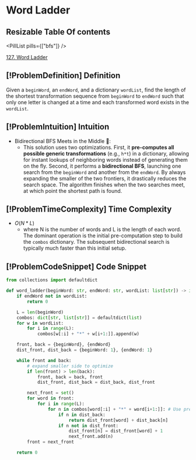 # Word Ladder

## Resizable Table Of contents

<DifficultyBadge difficulty="hard" />

<PillList pills={["bfs"]} />

[127. Word Ladder](https://leetcode.com/problems/word-ladder)

## [!ProblemDefinition] Definition

Given a `beginWord`, an `endWord`, and a dictionary `wordList`, find the length of the shortest transformation sequence from `beginWord` to `endWord` such that only one letter is changed at a time and each transformed word exists in the `wordList`.

## [!ProblemIntuition] Intuition

- Bidirectional BFS Meets in the Middle 🤝:
    - This solution uses two  optimizations. First, it **pre-computes all possible generic transformations** (e.g., `h*t`) in a dictionary, allowing for instant lookups of neighboring words instead of generating them on the fly. Second, it performs a **bidirectional BFS**, launching one search from the `beginWord` and another from the `endWord`. By always expanding the smaller of the two frontiers, it drastically reduces the search space. The algorithm finishes when the two searches meet, at which point the shortest path is found.

## [!ProblemTimeComplexity] Time Complexity

- $O(N * L)$
    - where N is the number of words and L is the length of each word. The dominant operation is the initial pre-computation step to build the `combos` dictionary. The subsequent bidirectional search is typically much faster than this initial setup.

## [!ProblemCodeSnippet] Code Snippet

```python meta="source=problems/127-word-ladder/solution.py"
from collections import defaultdict

def word_ladder(beginWord: str, endWord: str, wordList: list[str]) -> int:
    if endWord not in wordList:
        return 0

    L = len(beginWord)
    combos: dict[str, list[str]] = defaultdict(list)
    for w in wordList:
        for i in range(L):
            combos[w[:i] + "*" + w[i+1:]].append(w)

    front, back = {beginWord}, {endWord}
    dist_front, dist_back = {beginWord: 1}, {endWord: 1}

    while front and back:
        # expand smaller side to optimize
        if len(front) > len(back):
            front, back = back, front
            dist_front, dist_back = dist_back, dist_front

        next_front = set()
        for word in front:
            for i in range(L):
                for n in combos[word[:i] + "*" + word[i+1:]]: # Use pre-computed neighbors
                    if n in dist_back:
                        return dist_front[word] + dist_back[n]
                    if n not in dist_front:
                        dist_front[n] = dist_front[word] + 1
                        next_front.add(n)
        front = next_front

    return 0
```

